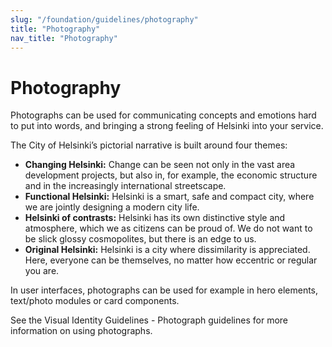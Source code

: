 ```yaml
---
slug: "/foundation/guidelines/photography"
title: "Photography"
nav_title: "Photography"
---
```



# Photography

<LeadParagraph>
  Photographs can be used for communicating concepts and emotions hard to put into words, and bringing a strong feeling of Helsinki into your service.
</LeadParagraph>

The City of Helsinki’s pictorial narrative is built around four themes:
- **Changing Helsinki:** Change can be seen not only in the vast area development projects, but also in, for example, the economic structure and in the increasingly international streetscape.
- **Functional Helsinki:** Helsinki is a smart, safe and compact city, where we are jointly designing a modern city life.
- **Helsinki of contrasts:** Helsinki has its own distinctive style and atmosphere, which we as citizens can be proud of. We do not want to be slick glossy cosmopolites, but there is an edge to us.
- **Original Helsinki:** Helsinki is a city where dissimilarity is appreciated. Here, everyone can be themselves, no matter how eccentric or regular you are.

In user interfaces, photographs can be used for example in hero elements, text/photo modules or card components.

See the <Link size="M" href="https://brand.hel.fi/en/photograph-guidelines/" external>Visual Identity Guidelines - Photograph guidelines</Link> for more information on using photographs.